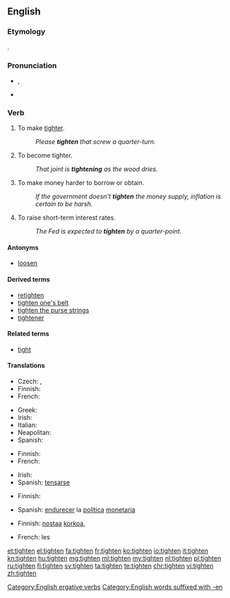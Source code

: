 ==English==

===Etymology===
{{etyl|ang|en}} {{term|tyhtan|lang=ang}}.

===Pronunciation===
* {{a|UK}} {{IPA|/ˈtaɪ.tən/}}, {{X-SAMPA|/"taI.t@n/}}
* {{rhymes|aɪtən}}

===Verb===
{{en-verb}}

# {{context|transitive|lang=en}} To make [[tight]]er.
#: ''Please '''tighten''' that screw a quarter-turn.''
# {{context|intransitive|lang=en}} To become tighter.
#: ''That joint is '''tightening''' as the wood dries.''
# {{context|economics|lang=en}} To make money harder to borrow or obtain.
#: ''If the government doesn't '''tighten''' the money supply, inflation is certain to be harsh.''
# {{context|economics|lang=en}} To raise short-term interest rates.
#: ''The Fed is expected to '''tighten''' by a quarter-point.''

====Antonyms====
* {{sense|make tighter}} [[loosen]]

====Derived terms====
* [[retighten]]
* [[tighten one's belt]]
* [[tighten the purse strings]]
* [[tightener]]

====Related terms====
* [[tight]]

====Translations====
{{trans-top|to make tighter}}
* Czech: {{t-|cs|dotáhnout}}, {{t-|cs|utáhnout}}
* Finnish: {{t+|fi|kiristää}}
* French: {{t+|fr|serrer}}
{{trans-mid}}
* Greek: {{t+|el|σφίγγω|tr=sfígo|sc=Grek}}
* Irish: {{t-|ga|dlúthaigh}}
* Italian: {{t+|it|stringere}}
* Neapolitan: {{tø|nap|strenge}}
* Spanish: {{t-|es|tensar}}
{{trans-bottom}}

{{trans-top|to become tighter}}
* Finnish: {{t+|fi|kiristyä}}
* French: {{t+|fr|se resserrer}}
{{trans-mid}}
* Irish: {{t-|ga|dlúthaigh}}
* Spanish: [[tensarse]]
{{trans-bottom}}

{{trans-top|to make money harder to obtain}}
* Finnish: {{t+|fi|kiristää}}
{{trans-mid}}
* Spanish: [[endurecer]] la [[política]] [[monetaria]]
{{trans-bottom}}

{{trans-top|to raise interest rate}}
* Finnish: [[nostaa]] [[korko|korkoa]], {{t+|fi|korottaa}}
{{trans-mid}}
* French: {{t+|fr|resserrer}} les {{t+|fr|taux|m}}
{{trans-bottom}}

[[Category:English ergative verbs]]
[[Category:English words suffixed with -en]]

[[et:tighten]]
[[el:tighten]]
[[fa:tighten]]
[[fr:tighten]]
[[ko:tighten]]
[[io:tighten]]
[[it:tighten]]
[[kn:tighten]]
[[hu:tighten]]
[[mg:tighten]]
[[ml:tighten]]
[[my:tighten]]
[[nl:tighten]]
[[pl:tighten]]
[[ru:tighten]]
[[fi:tighten]]
[[sv:tighten]]
[[ta:tighten]]
[[te:tighten]]
[[chr:tighten]]
[[vi:tighten]]
[[zh:tighten]]